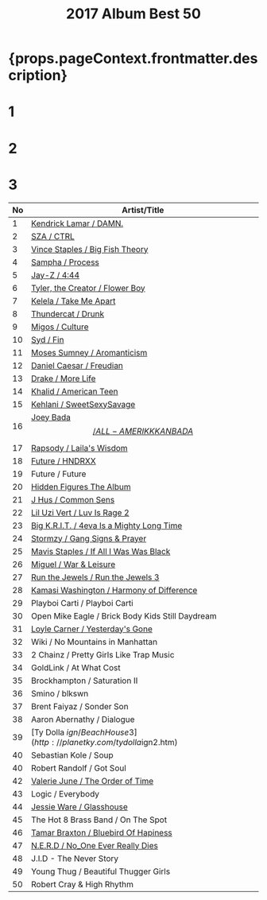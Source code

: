 ﻿---
title: 2017 Album Best 50
tabs: ['2019', '2018', '2017', '2016']
description: 2017 Black Music Album Best 50 by planet.ky
keywords: '2017, album best 50, CD best 50, black music, Hip-Hop, Rap, Soul, R&B'
---


<h1> {props.pageContext.frontmatter.description} </h1>

<Row>
<Column colMd={3} colLg={3} noGutterMdLeft>
<h1>1</h1>
<Review1 />
</Column>
<Column colMd={3} colLg={3} noGutterMdLeft>
<h1>2</h1>
<Review2 />
</Column>
<Column colMd={3} colLg={3} noGutterMdLeft>
<h1>3</h1>
<Review3 />
</Column>
</Row>

| No  | Artist/Title                                                                          | 
| --  | ------------------------------------------------------------------------------------- | 
| 1	  |[Kendrick Lamar / DAMN.](/review/kendricklamar5L)	                                  |
| 2	  |[SZA / CTRL](/review/sza1L)	                                                          |
| 3	  |[Vince Staples / Big Fish Theory](/review/vincestaples3L)	                          |
| 4	  |[Sampha / Process](http://planetky.com/sampha1.htm)	                                  |
| 5	  |[Jay-Z / 4:44](http://planetky.com/jayz12.htm)	                                      |
| 6	  |[Tyler, the Creator / Flower Boy](http://planetky.com/tyler3.htm)	                  |
| 7	  |[Kelela / Take Me Apart](http://planetky.com/kelela2.htm)	                          |
| 8	  |[Thundercat / Drunk](http://planetky.com/thundercat1.htm)	                          |
| 9	  |[Migos / Culture](http://planetky.com/migos1.htm)	                                  |
| 10  |[Syd / Fin](http://planetky.com/syd1.htm)	                                          |
| 11  |[Moses Sumney / Aromanticism](http://planetky.com/mosessumney1.htm)	                  |
| 12  |[Daniel Caesar / Freudian](/review/danielcaesar1L)	                                  |
| 13  |[Drake / More Life](/review/drake7L)	                                                  |
| 14  |[Khalid / American Teen	](http://planetky.com/khalid1.htm)	                          |
| 15  |[Kehlani / SweetSexySavage](http://planetky.com/kehlani1.htm)	                      |
| 16  |[Joey Bada$$ / ALL-AMERIKKKAN BADA$$	](http://planetky.com/joeybadass2.htm)	          |
| 17  |[Rapsody / Laila's Wisdom](http://planetky.com/rapsody1.htm)	                          |
| 18  |[Future / HNDRXX	](/review/future4L)	                                                  |
| 19  |	Future / Future						                                                  |
| 20  |[Hidden Figures The Album](http://planetky.com/hiddenfigures.htm)	                  |
| 21  |[J Hus / Common Sens](http://planetky.com/jhus1.htm)	                                  |
| 22  |[Lil Uzi Vert / Luv Is Rage 2](http://planetky.com/liluzivert1.htm)	                  |
| 23  |[Big K.R.I.T. / 4eva Is a Mighty Long Time](/review/bigkrit3L)	                      |
| 24  |[Stormzy / Gang Signs & Prayer](http://planetky.com/stormzy1.htm)	                  |
| 25  |[Mavis Staples / If All I Was Was Black](http://planetky.com/mavisstaples4.htm)	      |
| 26  |[Miguel / War & Leisure	](http://planetky.com/miguel3.htm)	                          |
| 27  |[Run the Jewels / Run the Jewels 3](http://planetky.com/runthejewels3.htm)             |
| 28  |[Kamasi Washington / Harmony of Difference](http://planetky.com/kamasiwashington2.htm) |
| 29  |	Playboi Carti / Playboi Carti						                                  |
| 30  |	Open Mike Eagle / Brick Body Kids Still Daydream						              |
| 31  |[Loyle Carner / Yesterday's Gone](http://planetky.com/loylecarner1.htm)	              |
| 32  |	Wiki / No Mountains in Manhattan						                              |
| 33  |	2 Chainz / Pretty Girls Like Trap Music						                          |
| 34  |	GoldLink / At What Cost						                                          |
| 35  |	Brockhampton / Saturation II						                                  |
| 36  |	Smino / blkswn						                                                  |
| 37  |	Brent Faiyaz / Sonder Son						                                      |
| 38  |	Aaron Abernathy / Dialogue						                                      |
| 39  |[Ty Dolla $ign / Beach House 3](http://planetky.com/tydolla$ign2.htm)	              |
| 40  |	Sebastian Kole / Soup						                                          |
| 40  |	Robert Randolf / Got Soul						                                      |
| 42  |[Valerie June / The Order of Time](http://planetky.com/valeriejune1.htm)	              |
| 43  |	Logic / Everybody			                                                          |
| 44  |[Jessie Ware / Glasshouse](http://planetky.com/jessieware2.htm)	                      |
| 45  |	The Hot 8 Brass Band / On The Spot						                              |
| 46  |[Tamar Braxton / Bluebird Of Hapiness](http://planetky.com/tamarbraxton3.htm)	      |
| 47  |[N.E.R.D / No_One Ever Really Dies](http://planetky.com/nerd3.htm)	                  |
| 48  |	J.I.D - The Never Story						                                          |
| 49  |	Young Thug / Beautiful Thugger Girls						                          |
| 50  |	Robert Cray & High Rhythm						                                      | 